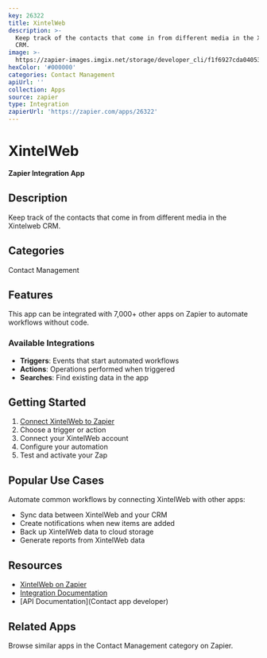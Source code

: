 ```yaml
---
key: 26322
title: XintelWeb
description: >-
  Keep track of the contacts that come in from different media in the Xintelweb
  CRM.
image: >-
  https://zapier-images.imgix.net/storage/developer_cli/f1f6927cda040539853d164e1e33d2cd.png?auto=format%2Ccompress&ixlib=python-3.0.0&q=50
hexColor: '#000000'
categories: Contact Management
apiUrl: ''
collection: Apps
source: zapier
type: Integration
zapierUrl: 'https://zapier.com/apps/26322'
---
```

# XintelWeb

**Zapier Integration App**

## Description

Keep track of the contacts that come in from different media in the Xintelweb CRM.

## Categories

Contact Management

## Features

This app can be integrated with 7,000+ other apps on Zapier to automate workflows without code.

### Available Integrations

- **Triggers**: Events that start automated workflows
- **Actions**: Operations performed when triggered
- **Searches**: Find existing data in the app

## Getting Started

1. [Connect XintelWeb to Zapier](https://zapier.com/apps/26322)
2. Choose a trigger or action
3. Connect your XintelWeb account
4. Configure your automation
5. Test and activate your Zap

## Popular Use Cases

Automate common workflows by connecting XintelWeb with other apps:

- Sync data between XintelWeb and your CRM
- Create notifications when new items are added
- Back up XintelWeb data to cloud storage
- Generate reports from XintelWeb data

## Resources

- [XintelWeb on Zapier](https://zapier.com/apps/26322)
- [Integration Documentation](https://zapier.com/apps/26322/integrations)
- [API Documentation](Contact app developer)

## Related Apps

Browse similar apps in the Contact Management category on Zapier.
